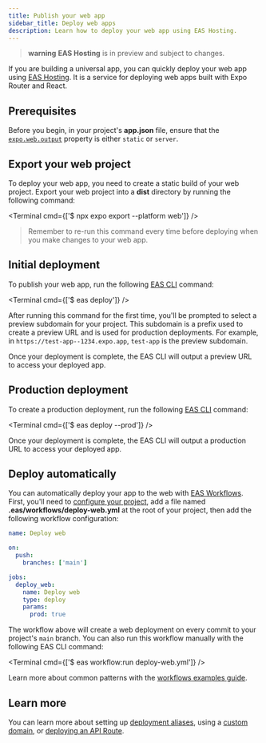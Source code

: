 ```yaml
---
title: Publish your web app
sidebar_title: Deploy web apps
description: Learn how to deploy your web app using EAS Hosting.
---
```



> **warning** **EAS Hosting** is in preview and subject to changes.

If you are building a universal app, you can quickly deploy your web app using [EAS Hosting](/eas/hosting/introduction/). It is a service for deploying web apps built with Expo Router and React.

## Prerequisites

Before you begin, in your project's **app.json** file, ensure that the [`expo.web.output`](/versions/latest/config/app/#output) property is either `static` or `server`.

## Export your web project

To deploy your web app, you need to create a static build of your web project. Export your web project into a **dist** directory by running the following command:

<Terminal cmd={['$ npx expo export --platform web']} />

> Remember to re-run this command every time before deploying when you make changes to your web app.

## Initial deployment

To publish your web app, run the following [EAS CLI](/develop/tools/#eas-cli) command:

<Terminal cmd={['$ eas deploy']} />

After running this command for the first time, you'll be prompted to select a preview subdomain for your project. This subdomain is a prefix used to create a preview URL and is used for production deployments. For example, in `https://test-app--1234.expo.app`, `test-app` is the preview subdomain.

Once your deployment is complete, the EAS CLI will output a preview URL to access your deployed app.

## Production deployment

To create a production deployment, run the following [EAS CLI](/develop/tools/#eas-cli) command:

<Terminal cmd={['$ eas deploy --prod']} />

Once your deployment is complete, the EAS CLI will output a production URL to access your deployed app.

## Deploy automatically

You can automatically deploy your app to the web with [EAS Workflows](/eas/workflows/get-started/). First, you'll need to [configure your project](/eas/workflows/get-started/#configure-your-project), add a file named **.eas/workflows/deploy-web.yml** at the root of your project, then add the following workflow configuration:

```yaml .eas/workflows/deploy-web.yml
name: Deploy web

on:
  push:
    branches: ['main']

jobs:
  deploy_web:
    name: Deploy web
    type: deploy
    params:
      prod: true
```

The workflow above will create a web deployment on every commit to your project's `main` branch. You can also run this workflow manually with the following EAS CLI command:

<Terminal cmd={['$ eas workflow:run deploy-web.yml']} />

Learn more about common patterns with the [workflows examples guide](/eas/workflows/examples).

## Learn more

You can learn more about setting up [deployment aliases](/eas/hosting/deployments-and-aliases/), using a [custom domain](/eas/hosting/custom-domain/), or [deploying an API Route](/router/reference/api-routes/#deployment).
